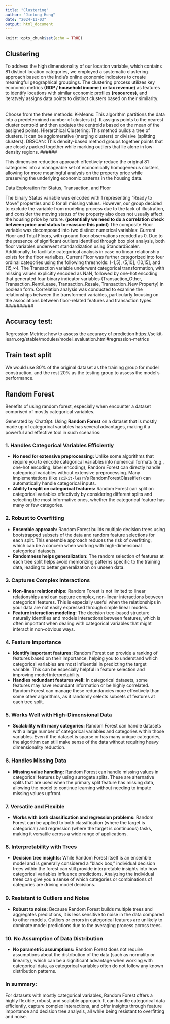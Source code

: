 ```yaml
---
title: "Clustering"
author: "Jintong Hong"
date: "2024-11-03"
output: html_document
---
```


```r
knitr::opts_chunk$set(echo = TRUE)
```

## Clustering 
To address the high dimensionality of our location variable, which contains 81 distinct location categories, we employed a systematic clustering approach based on the India's online economic indicators to create meaningful geographical groupings. The clustering process utilizes key economic metrics **(GDP / household income / or tax revenue)** as features to identify locations with similar economic profiles **(resources)**, and iteratvely assigns data points to distinct clusters based on their similarity.

######
Choose from the three methods:
K-Means: This algorithm partitions the data into a predetermined number of clusters (k). It assigns points to the nearest cluster centroid and then updates the centroids based on the mean of the assigned points.
Hierarchical Clustering: This method builds a tree of clusters. It can be agglomerative (merging clusters) or divisive (splitting clusters).
DBSCAN: This density-based method groups together points that are closely packed together while marking outliers that lie alone in low-density regions.
######

This dimension reduction approach effectively reduce the original 81 categories into a manageable set of economically homogeneous clusters, allowing for more meaningful analysis on the property price while preserving the underlying economic patterns in the housing data.



##########
Data Exploration for Status, Transaction, and Floor

The binary Status variable was encoded with 1 representing "Ready to Move" properties and 0 for all missing values. However, our group decided to exclude the variable from modeling process due to the lack of illustration, and consider the moving status of the property also does not usually affect the housing price by nature. **(potentially we need to do a correlation check between price and status to reassure this point)** The composite Floor variable was decomposed into two distinct numerical variables: Current Floor and Total Floors, with ground floor observations recoded as 0. Due to the presence of significant outliers identified through box plot analysis, both floor variables underwent standardization using StandardScaler. Additionally, to facilitate categorical analysis in case no linear relationship exists for the floor varialbes, Current Floor was further categorized into four ordinal categories using the following thresholds: (-1,5], (5,10], (10,15], and (15,$\infty$). The Transaction variable underwent categorical transformation, with missing values explicitly encoded as NaN, followed by one-hot encoding that generated four binary indicator variables (Transaction_Other, Transaction_Rent/Lease, Transaction_Resale, Transaction_New Property) in boolean form. Correlation analysis was conducted to examine the relationships between the transformed variables, particularly focusing on the associations between floor-related features and transaction types.
##########

## Accuracy test:
Regression Metrics: how to assess the accuracy of prediction
https://scikit-learn.org/stable/modules/model_evaluation.html#regression-metrics

##########

## Train test split
We would use 80% of the original dataset as the training group for model construction, and the rest 20% as the testing group to assess the model's performance.

##########

## Random Forest

Benefits of using random forest, especially when encounter a dataset comprised of mostly categorical variables.

Generated by ChatGpt:
Using **Random Forest** on a dataset that is mostly made up of categorical variables has several advantages, making it a powerful and effective tool in such scenarios:

### 1. **Handles Categorical Variables Efficiently**  
   - **No need for extensive preprocessing:** Unlike some algorithms that require you to encode categorical variables into numerical formats (e.g., one-hot encoding, label encoding), Random Forest can directly handle categorical variables without extensive preprocessing. Many implementations (like `scikit-learn`'s RandomForestClassifier) can automatically handle categorical inputs.
   - **Ability to split on categorical features:** Random Forest can split on categorical variables effectively by considering different splits and selecting the most informative ones, whether the categorical feature has many or few categories.

### 2. **Robust to Overfitting**  
   - **Ensemble approach:** Random Forest builds multiple decision trees using bootstrapped subsets of the data and random feature selections for each split. This ensemble approach reduces the risk of overfitting, which can be a concern when working with high-dimensional categorical datasets.
   - **Randomness helps generalization:** The random selection of features at each tree split helps avoid memorizing patterns specific to the training data, leading to better generalization on unseen data.

### 3. **Captures Complex Interactions**  
   - **Non-linear relationships:** Random Forest is not limited to linear relationships and can capture complex, non-linear interactions between categorical features. This is especially useful when the relationships in your data are not easily expressed through simple linear models.
   - **Feature interaction modeling:** The decision tree-based structure naturally identifies and models interactions between features, which is often important when dealing with categorical variables that might interact in non-obvious ways.

### 4. **Feature Importance**  
   - **Identify important features:** Random Forest can provide a ranking of features based on their importance, helping you to understand which categorical variables are most influential in predicting the target variable. This can be especially helpful in feature selection and improving model interpretability.
   - **Handles redundant features well:** In categorical datasets, some features may have redundant information or be highly correlated. Random Forest can manage these redundancies more effectively than some other algorithms, as it randomly selects subsets of features at each tree split.

### 5. **Works Well with High-Dimensional Data**  
   - **Scalability with many categories:** Random Forest can handle datasets with a large number of categorical variables and categories within those variables. Even if the dataset is sparse or has many unique categories, the algorithm can still make sense of the data without requiring heavy dimensionality reduction.
   
### 6. **Handles Missing Data**  
   - **Missing value handling:** Random Forest can handle missing values in categorical features by using surrogate splits. These are alternative splits that are used when the primary split feature has missing data, allowing the model to continue learning without needing to impute missing values upfront.
   
### 7. **Versatile and Flexible**  
   - **Works with both classification and regression problems:** Random Forest can be applied to both classification (where the target is categorical) and regression (where the target is continuous) tasks, making it versatile across a wide range of applications.

### 8. **Interpretability with Trees**  
   - **Decision tree insights:** While Random Forest itself is an ensemble model and is generally considered a "black box," individual decision trees within the forest can still provide interpretable insights into how categorical variables influence predictions. Analyzing the individual trees can give you a sense of which categories or combinations of categories are driving model decisions.

### 9. **Resistant to Outliers and Noise**  
   - **Robust to noise:** Because Random Forest builds multiple trees and aggregates predictions, it is less sensitive to noise in the data compared to other models. Outliers or errors in categorical features are unlikely to dominate model predictions due to the averaging process across trees.

### 10. **No Assumption of Data Distribution**  
   - **No parametric assumptions:** Random Forest does not require assumptions about the distribution of the data (such as normality or linearity), which can be a significant advantage when working with categorical data, as categorical variables often do not follow any known distribution patterns.

### In summary:
For datasets with mostly categorical variables, Random Forest offers a highly flexible, robust, and scalable approach. It can handle categorical data efficiently, capture complex interactions, and offer insights through feature importance and decision tree analysis, all while being resistant to overfitting and noise.






